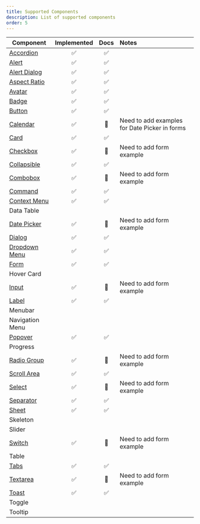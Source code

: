 ```yaml
---
title: Supported Components
description: List of supported components
order: 5
---
```


| Component                                       | Implemented | Docs | Notes                                         |
| ----------------------------------------------- | :---------: | :--: | :-------------------------------------------- |
| [Accordion](/docs/components/accordion)         |     ✅      |  ✅  |                                               |
| [Alert](/docs/components/alert)                 |     ✅      |  ✅  |                                               |
| [Alert Dialog](/docs/components/alert-dialog)   |     ✅      |  ✅  |                                               |
| [Aspect Ratio](/docs/components/aspect-ratio)   |     ✅      |  ✅  |                                               |
| [Avatar](/docs/components/avatar)               |     ✅      |  ✅  |                                               |
| [Badge](/docs/components/badge)                 |     ✅      |  ✅  |                                               |
| [Button](/docs/components/button)               |     ✅      |  ✅  |                                               |
| [Calendar](/docs/components/calendar)           |     ✅      |  🚧  | Need to add examples for Date Picker in forms |
| [Card](/docs/components/card)                   |     ✅      |  ✅  |                                               |
| [Checkbox](/docs/components/checkbox)           |     ✅      |  🚧  | Need to add form example                      |
| [Collapsible](/docs/components/collapsible)     |     ✅      |  ✅  |                                               |
| [Combobox](/docs/components/combobox)           |     ✅      |  🚧  | Need to add form example                      |
| [Command](/docs/components/command)             |     ✅      |  ✅  |                                               |
| [Context Menu](/docs/components/context-menu)   |     ✅      |  ✅  |                                               |
| Data Table                                      |             |      |                                               |
| [Date Picker](/docs/components/date-picker)     |     ✅      |  🚧  | Need to add form example                      |
| [Dialog](/docs/components/dialog)               |     ✅      |  ✅  |                                               |
| [Dropdown Menu](/docs/components/dropdown-menu) |     ✅      |  ✅  |                                               |
| [Form](/docs/components/form)                   |     ✅      |  ✅  |                                               |
| Hover Card                                      |             |      |                                               |
| [Input](/docs/components/input)                 |     ✅      |  🚧  | Need to add form example                      |
| [Label](/docs/components/label)                 |     ✅      |  ✅  |                                               |
| Menubar                                         |             |      |                                               |
| Navigation Menu                                 |             |      |                                               |
| [Popover](/docs/components/popover)             |     ✅      |  ✅  |                                               |
| Progress                                        |             |      |                                               |
| [Radio Group](/docs/components/radio-group)     |     ✅      |  🚧  | Need to add form example                      |
| [Scroll Area](/docs/components/scroll-area)     |     ✅      |  ✅  |                                               |
| [Select](/docs/components/select)               |     ✅      |  🚧  | Need to add form example                      |
| [Separator](/docs/components/separator)         |     ✅      |  ✅  |                                               |
| [Sheet](/docs/components/sheet)                 |     ✅      |  ✅  |
| Skeleton                                        |             |      |                                               |
| Slider                                          |             |      |                                               |
| [Switch](/docs/components/switch)               |     ✅      |  🚧  | Need to add form example                      |
| Table                                           |             |      |                                               |
| [Tabs](/docs/components/tabs)                   |     ✅      |  ✅  |                                               |
| [Textarea](/docs/components/textarea)           |     ✅      |  🚧  | Need to add form example                      |
| [Toast](/docs/components/toast)                 |     ✅      |  ✅  |                                               |
| Toggle                                          |             |      |                                               |
| Tooltip                                         |             |      |                                               |
